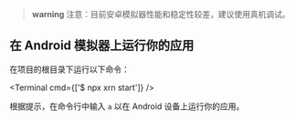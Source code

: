 

> **warning** 注意：目前安卓模拟器性能和稳定性较差，建议使用真机调试。

<AndroidStudioEnvironmentInstructions />

<AndroidStudioInstructions />

<AndroidEmulatorInstructions />

## 在 Android 模拟器上运行你的应用


在项目的根目录下运行以下命令：

<Terminal cmd={['$ npx xrn start']} />

根据提示，在命令行中输入 `a` 以在 Android 设备上运行你的应用。

